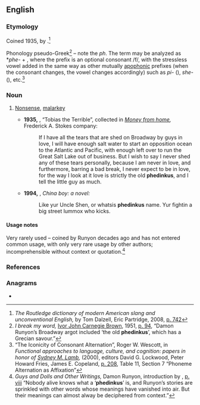 ==English==

===Etymology===
Coined 1935, by {{w|Damon Runyon}}.<ref>''The Routledge dictionary of modern American slang and unconventional English,'' by Tom Dalzell, Eric Partridge, 2008, [http://books.google.com/books?id=5F-YNZRv-VMC&pg=PA742&dq=phedinkus p. 742]</ref>

Phonology pseudo-Greek<ref>''I break my word,'' [[w:Ivor Brown|Ivor John Carnegie Brown]], 1951, [http://books.google.com/books?id=CDJKAAAAMAAJ&dq=phedinkus p. 94], “Damon Runyon’s Broadway argot included ‘the old '''phedinkus'''’, which has a Grecian savour.”</ref> – note the ''ph''. The term may be analyzed as *''phe-'' + {{m|en|dinkus||contrivance (slang)}}, where the prefix is an optional consonant /f/, with the stressless vowel added in the same way as other mutually [[w:apophony|apophonic]] prefixes (when the consonant changes, the vowel changes accordingly) such as ''pi-'' ({{m|en|pizazz}}), ''she-'' ({{m|en|shebang}}), etc.<ref>“The Iconicity of Consonant Alternation”, Roger W. Wescott, in ''Functional approaches to language, culture, and cognition: papers in honor of [[w:Sydney Lamb|Sydney M. Lamb]],'' (2000), editors David G. Lockwood, Peter Howard Fries, James E. Copeland, [http://books.google.com/books?id=quxDFHwth4oC&pg=PA208&dq=phedinkus p. 208], Table 11, Section 7 “Phoneme Alternation as Affixation”</ref>

===Noun===
{{en-noun|-}}

# {{lb|en|obsolete|rare|nonce}} [[nonsense|Nonsense]], [[malarkey]]
#* '''1935,''' {{w|Damon Runyon}}, “Tobias the Terrible”, collected in ''[http://books.google.com/books?id=F-1LAAAAIAAJ&dq=phedinkus Money from home],'' Frederick A. Stokes company:
#*: If I have all the tears that are shed on Broadway by guys in love, I will have enough salt water to start an opposition ocean to the Atlantic and Pacific, with enough left over to run the Great Salt Lake out of business. But I wish to say I never shed any of these tears personally, because I am never in love, and furthermore, barring a bad break, I never expect to be in love, for the way I look at it love is strictly the old '''phedinkus''', and I tell the little guy as much.
#* '''1994,''' {{w|Gus Lee}}, ''China boy: a novel:''
#*: Like yur Uncle Shen, or whatsis '''phedinkus''' name. Yur fightin a big street lummox who kicks.

====Usage notes====
Very rarely used – coined by Runyon decades ago and has not entered common usage, with only very rare usage by other authors; incomprehensible without context or quotation.<ref>''Guys and Dolls and Other Writings,'' Damon Runyon, introduction by {{w|Pete Hamill}}, [http://books.google.com/books?ei=WK3PTbq3G4_KvQOjvtWVCg&ct=result&id=PCkgAQAAIAAJ&dq=phedinkus&q=%22nobody+alive%22#search_anchor p. viii]
“Nobody alive knows what a ‘'''phedinkus'''’ is, and Runyon’s stories are sprinkled with other words whose meanings have vanished into air. But their meanings can almost alway be deciphered from context.”</ref>

===References===
<references/>

===Anagrams===
* {{l|en|shunpiked}}